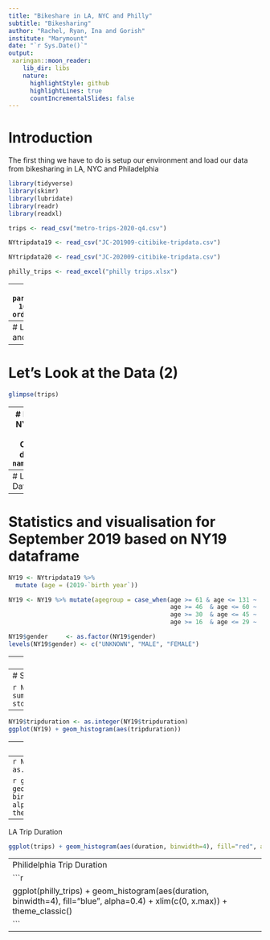 ```yaml
---
title: "Bikeshare in LA, NYC and Philly"
subtitle: "Bikesharing"
author: "Rachel, Ryan, Ina and Gorish"
institute: "Marymount"
date: "`r Sys.Date()`"
output:
 xaringan::moon_reader:
    lib_dir: libs
    nature:
      highlightStyle: github
      highlightLines: true
      countIncrementalSlides: false
---
```


# Introduction
The first thing we have to do is setup our environment and load our data from bikesharing in LA, NYC and Philadelphia

```r
library(tidyverse)
library(skimr)
library(lubridate)
library(readr)
library(readxl)
```

```r
trips <- read_csv("metro-trips-2020-q4.csv")
```

```r
NYtripdata19 <- read_csv("JC-201909-citibike-tripdata.csv")
```

```r
NYtripdata20 <- read_csv("JC-202009-citibike-tripdata.csv")
```

```r
philly_trips <- read_excel("philly trips.xlsx")
```

---
```r
parse_date_time("04-16-2021,1:09:20", orders = "mdy hms" )
```
---
# Let's Look at the LA and Phili Data
```r
names(trips)
```
---
# Let's Look at the Data (2)
```r
glimpse(trips)
```
---
# Let's Look at the  NYC Data
Data for NYC was from CitiBike and has different fields
```r
names(NYtripdata19)
```
---
# Let's Look at the Data (2)
```r
glimpse(NYtripdata19)
```
---

# Statistics and visualisation for September 2019 based on NY19 dataframe

```r
NY19 <- NYtripdata19 %>% 
  mutate (age = (2019-`birth year`))
```


```r
NY19 <- NY19 %>% mutate(agegroup = case_when(age >= 61 & age <= 131 ~ '4',
                                             age >= 46  & age <= 60 ~ '3',
                                             age >= 30  & age <= 45 ~ '2',
                                             age >= 16  & age <= 29 ~ '1'))

```

```r
NY19$gender     <- as.factor(NY19$gender)
levels(NY19$gender) <- c("UNKNOWN", "MALE", "FEMALE")
```
---
```r
ggplot(NY19) + geom_histogram(aes(`birth year`))
```

---
# Slide Title

```r
NY19 %>%  
 summarise(minimum_age=min(age),mean_age=mean(age),median_age=median(age), 
            stdev_age=sd(age))
```
---

```r
NY19$tripduration <- as.integer(NY19$tripduration)
ggplot(NY19) + geom_histogram(aes(tripduration))
```

---
# Slide Title

```r
x.max <- quantile(NY19$tripduration, 0.99)
ggplot(NY19) + geom_histogram(aes(tripduration)) + xlim(c(0, x.max))
```

```r
NY19  <- mutate(NY19, tripduration.min = tripduration/60)
x.max <- quantile(NY19$tripduration.min, 0.99)
```
---
```r
NY19$tripduration.min <- as.integer(NY19$tripduration.min)
```

```r
ggplot(NY19) + geom_histogram(aes(tripduration.min, binwidth=2), fill="darkgreen", alpha=0.4) + xlim(c(0, x.max)) + theme_classic()
```
---
LA Trip Duration 
```r
ggplot(trips) + geom_histogram(aes(duration, binwidth=4), fill="red", alpha=0.4) + xlim(c(0, x.max)) + theme_classic()
```
---
Philidelphia Trip Duration 
```r
ggplot(philly_trips) + geom_histogram(aes(duration, binwidth=4), fill="blue", alpha=0.4) + xlim(c(0, x.max)) + theme_classic()
```
---



